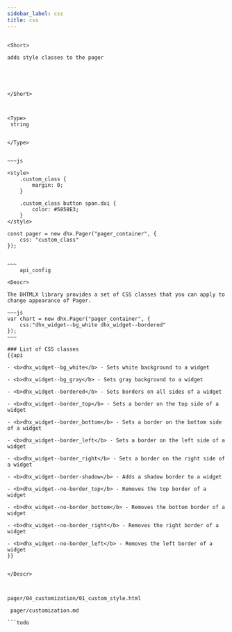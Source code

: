 ```yaml
---
sidebar_label: css
title: css
---
```



          
```todo

<Short>
 
adds style classes to the pager





</Short>



<Type>
 string


</Type>


~~~js
 
<style>
	.custom_class {
		margin: 0;
	}

	.custom_class button span.dxi {
		color: #5858E3;
	}
</style>

const pager = new dhx.Pager("pager_container", {
    css: "custom_class" 
});


~~~
	api_config

<Descr>
 
The DHTMLX library provides a set of CSS classes that you can apply to change appearance of Pager.

~~~js
var chart = new dhx.Pager("pager_container", {
    css:"dhx_widget--bg_white dhx_widget--bordered"
});
~~~

### List of CSS classes
{{api

- <b>dhx_widget--bg_white</b> - Sets white background to a widget

- <b>dhx_widget--bg_gray</b> - Sets gray background to a widget

- <b>dhx_widget--bordered</b> - Sets borders on all sides of a widget

- <b>dhx_widget--border_top</b> - Sets a border on the top side of a widget

- <b>dhx_widget--border_bottom</b> - Sets a border on the bottom side of a widget

- <b>dhx_widget--border_left</b> - Sets a border on the left side of a widget

- <b>dhx_widget--border_right</b> - Sets a border on the right side of a widget

- <b>dhx_widget--border-shadow</b> - Adds a shadow border to a widget

- <b>dhx_widget--no-border_top</b> - Removes the top border of a  widget

- <b>dhx_widget--no-border_bottom</b> - Removes the bottom border of a widget

- <b>dhx_widget--no-border_right</b> - Removes the right border of a widget

- <b>dhx_widget--no-border_left</b> - Removes the left border of a widget
}}


</Descr>



pager/04_customization/01_custom_style.html

 pager/customization.md

```todo